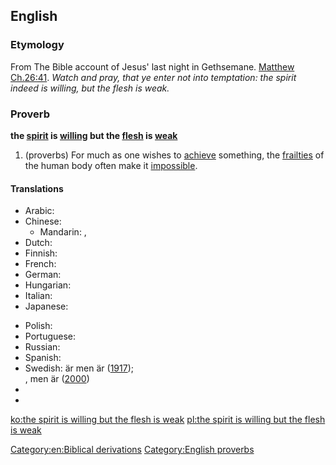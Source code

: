 ==English==

===Etymology===
From The Bible account of Jesus' last night in Gethsemane. [[s:Bible (King James)/Matthew#Chapter 26|Matthew Ch.26:41]]. ''Watch and pray, that ye enter not into temptation: the spirit indeed is willing, but the flesh is weak.''

===Proverb===
'''the [[spirit]] is [[willing]] but the [[flesh]] is [[weak]]'''

# (proverbs) For much as one wishes to [[achieve]] something, the [[frailty|frailties]] of the human body often make it [[impossible]].

====Translations====
{{trans-top|acheiving something is made impossible by frailty}}
* Arabic: {{t|ar|الروح تواقة ولكن الجسد ضعيف}}
* Chinese:
** Mandarin: {{t|cmn|心有餘而力不足|sc=Hani}}, {{t|cmn|心有余而力不足|tr=xīn yǒu yú ér lì bù zú|sc=Hani}}
* Dutch: {{t|nl|de geest is gewillig, maar het vlees is zwak}}
* Finnish: {{t-|fi|henki on altis, mutta liha on heikko}}
* French: {{t|fr|l'esprit est prompt, mais la chair est faible}}
* German: {{t|de|der Geist ist willig, aber das Fleisch ist schwach}}
* Hungarian: {{t-|hu|a lélek kész, de a test erőtlen}}
* Italian: {{t|it|lo spirito è pronto, ma la carne è stanca}}
* Japanese: {{t|ja|心熱けれど肉体は弱し|alt=心熱けれど肉体は弱し。|tr=kokoro atsu keredo nikutai wa yowashi}}
{{trans-mid}}
* Polish: {{t|pl|dusza chetna ale ciało słabe}}
* Portuguese: {{t|pt|o espírito está pronto, mas a carne é fraca}}
* Russian: {{t-|ru|дух бодр, плоть же немощна|tr=dux bodr, plot’ že némoščna}}
* Spanish: {{t|es|el espíritu está presto, mas la carne enferma}}
* Swedish: {{t|sv|ande|alt=anden|c}} är {{t|sv|villig}} men {{t|sv|kött|alt=köttet|n}} är {{t|sv|svag|alt=svagt}} ([http://runeberg.org/bibeln/40_26.html 1917]);<br>{{t|sv|ande|alt=anden|c}} {{t|sv|vill}}, men {{t|sv|kropp|alt=kroppen|c}} är {{t|sv|svag}} ([http://www.bibeln.se/las/2k/matt#q=Matt+26%3A41 2000])
* {{trreq|cs}}
* {{trreq|vi}}
{{trans-bottom}}

[[Category:en:Biblical derivations]]
[[Category:English proverbs]]

[[ko:the spirit is willing but the flesh is weak]]
[[pl:the spirit is willing but the flesh is weak]]
